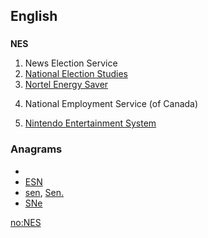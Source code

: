 {{also|nes|ness|Nes|Ness|-ness}}
==English==

==={{initialism}}===
'''NES'''

# News Election Service
# [[National Election Studies]]
# [[Nortel Energy Saver]]
# {{Canada}} National Employment Service (of Canada)
# {{video games}} [[w:Nintendo Entertainment System|Nintendo Entertainment System]]

===Anagrams===
* {{alphagram|[[ens#English|ens]]}} 
* [[ESN#English|ESN]]
* [[sen#English|sen]], [[Sen.#English|Sen.]]
* [[SNe#English|SNe]]

[[no:NES]]